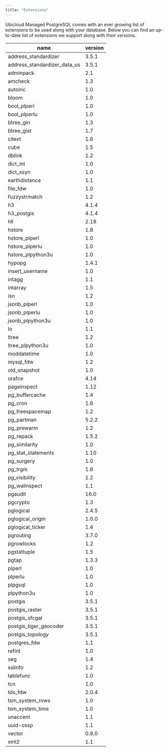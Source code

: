 ```yaml
---
title: "Extensions"
---
```


Ubicloud Managed PostgreSQL comes with an ever growing list of extensions to be used along with your database. Below you can find an up-to-date list of extensions we support along with their versions.

| name                         | version |
| ---------------------------- | ------- |
| address_standardizer         | 3.5.1   |
| address_standardizer_data_us | 3.5.1   |
| adminpack                    | 2.1     |
| amcheck                      | 1.3     |
| autoinc                      | 1.0     |
| bloom                        | 1.0     |
| bool_plperl                  | 1.0     |
| bool_plperlu                 | 1.0     |
| btree_gin                    | 1.3     |
| btree_gist                   | 1.7     |
| citext                       | 1.6     |
| cube                         | 1.5     |
| dblink                       | 1.2     |
| dict_int                     | 1.0     |
| dict_xsyn                    | 1.0     |
| earthdistance                | 1.1     |
| file_fdw                     | 1.0     |
| fuzzystrmatch                | 1.2     |
| h3                           | 4.1.4   |
| h3_postgis                   | 4.1.4   |
| hll                          | 2.18    |
| hstore                       | 1.8     |
| hstore_plperl                | 1.0     |
| hstore_plperlu               | 1.0     |
| hstore_plpython3u            | 1.0     |
| hypopg                       | 1.4.1   |
| insert_username              | 1.0     |
| intagg                       | 1.1     |
| intarray                     | 1.5     |
| isn                          | 1.2     |
| jsonb_plperl                 | 1.0     |
| jsonb_plperlu                | 1.0     |
| jsonb_plpython3u             | 1.0     |
| lo                           | 1.1     |
| ltree                        | 1.2     |
| ltree_plpython3u             | 1.0     |
| moddatetime                  | 1.0     |
| mysql_fdw                    | 1.2     |
| old_snapshot                 | 1.0     |
| orafce                       | 4.14    |
| pageinspect                  | 1.12    |
| pg_buffercache               | 1.4     |
| pg_cron                      | 1.6     |
| pg_freespacemap              | 1.2     |
| pg_partman                   | 5.2.2   |
| pg_prewarm                   | 1.2     |
| pg_repack                    | 1.5.2   |
| pg_similarity                | 1.0     |
| pg_stat_statements           | 1.10    |
| pg_surgery                   | 1.0     |
| pg_trgm                      | 1.6     |
| pg_visibility                | 1.2     |
| pg_walinspect                | 1.1     |
| pgaudit                      | 16.0    |
| pgcrypto                     | 1.3     |
| pglogical                    | 2.4.5   |
| pglogical_origin             | 1.0.0   |
| pglogical_ticker             | 1.4     |
| pgrouting                    | 3.7.0   |
| pgrowlocks                   | 1.2     |
| pgstattuple                  | 1.5     |
| pgtap                        | 1.3.3   |
| plperl                       | 1.0     |
| plperlu                      | 1.0     |
| plpgsql                      | 1.0     |
| plpython3u                   | 1.0     |
| postgis                      | 3.5.1   |
| postgis_raster               | 3.5.1   |
| postgis_sfcgal               | 3.5.1   |
| postgis_tiger_geocoder       | 3.5.1   |
| postgis_topology             | 3.5.1   |
| postgres_fdw                 | 1.1     |
| refint                       | 1.0     |
| seg                          | 1.4     |
| sslinfo                      | 1.2     |
| tablefunc                    | 1.0     |
| tcn                          | 1.0     |
| tds_fdw                      | 2.0.4   |
| tsm_system_rows              | 1.0     |
| tsm_system_time              | 1.0     |
| unaccent                     | 1.1     |
| uuid-ossp                    | 1.1     |
| vector                       | 0.8.0   |
| xml2                         | 1.1     |
